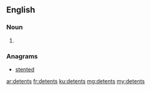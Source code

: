 ==English==

===Noun===
{{head|en|noun plural form}}

# {{plural of|detent|lang=en}}

===Anagrams===
* [[stented#English|stented]]

[[ar:detents]]
[[fr:detents]]
[[ku:detents]]
[[mg:detents]]
[[my:detents]]